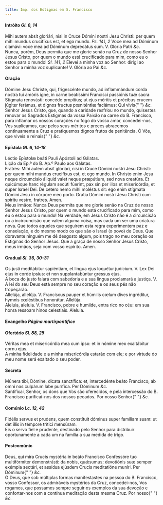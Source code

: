 ```yaml
---
title: Imp. dos Estigmas em S. Francisco
---
```


<h4 class="text-center">
  Intróito <em>Gl. 6, 14</em>
</h4>
<div class="container-fluid">
  <div class="row">
    <div class="col-6 dropcaps text-justify">
      Mihi autem absit gloriári, nisi in Cruce Dómini nostri Jesu Christi: per
      quem mihi mundus crucifíxus est, et ego mundo. <em>Ps. 141, 2</em> Voce
      mea ad Dóminum clamávi: voce mea ad Dóminum deprecátus sum. V. Gloria
      Patri <em>&c.</em>
    </div>
    <div class="col-6 dropcaps text-justify">
      Nunca, porém, Deus permita que me glorie senão na Cruz de nosso Senhor
      Jesus Cristo, por quem o mundo está crucificado para mim, como eu o estou
      para o mundo! <em>Sl. 141, 2</em> Elevei a minha voz ao Senhor: dirigi ao
      Senhor a minha voz suplicante! V. Glória ao Pai <em>&c.</em>
    </div>
  </div>
</div>

<h4 class="text-center">Oração</h4>
<div class="container-fluid">
  <div class="row">
    <div class="col-6 dropcaps text-justify">
      Dómine Jesu Christe, qui, frigescénte mundo, ad inflammándum corda nostra
      tui amóris igne, in carne beatíssimi Francísci passiónis tuæ sacra
      Stígmata renovásti: concéde propítius; ut ejus méritis et précibus crucem
      júgiter ferámus, et dignos fructus pœniténtiæ faciámus: Qui vivis{" "}
      <em>&c.</em>
    </div>
    <div class="col-6 dropcaps text-justify">
      Senhor Jesus Cristo, que, quando a caridade resfriou no mundo, quisestes
      renovar os Sagrados Estigmas da vossa Paixão na carne do B. Francisco,
      para inflamar os nossos corações no fogo do vosso amor, concedei-nos, Vos
      suplicamos, que pelos seus méritos e preces abracemos continuamente a Cruz
      e pratiquemos dignos frutos de penitência. Ó Vós, que viveis e reinais{" "}
      <em>&c.</em>
    </div>
  </div>
</div>

<h4 class="text-center">
  Epístola <em>Gl. 6, 14-18</em>
</h4>
<div class="container-fluid">
  <div class="row">
    <div class="col-6 text-justify">
      Léctio Epístolæ beáti Pauli Apóstoli ad Gálatas.
    </div>
    <div class="col-6 text-justify">
      Lição da Ep.ª do B. Ap.º Paulo aos Gálatas.
    </div>
    <div class="col-6 dropcaps text-justify">
      Fratres: Mihi autem absit gloriári, nisi in Cruce Dómini nostri Jesu
      Christi: per quem mihi mundus crucifíxus est, et ego mundo. In Christo
      enim Jesu neque circumcísio áliquid valet neque præpútium, sed nova
      creatúra. Et quicúmque hanc régulam secúti fúerint, pax sin per illos et
      misericórdia, et super Israël Dei. De cetero nemo mihi moléstus sit: ego
      enim stígmata Dómini Jesu in córpore meo porto. Grátia Dómini nostri Jesu
      Christi cum spíritu vestro, fratres. Amen.
    </div>
    <div class="col-6 dropcaps text-justify">
      Meus irmãos: Nunca Deus permita que me glorie senão na Cruz de nosso
      Senhor Jesus Cristo, por quem o mundo está crucificado para mim, como eu o
      estou para o mundo! Na verdade, em Jesus Cristo não é a circuncisão ou a
      incircuncisão que valem alguma coisa, mas cada um ser uma criatura nova.
      Que todos aqueles que seguirem esta regra experimentem paz e consolação, e
      do mesmo modo os que são o Israel (o povo) de Deus. Que doravante ninguém
      me dê desgosto algum, pois trago no meu coração os Estigmas do Senhor
      Jesus. Que a graça de nosso Senhor Jesus Cristo, meus irmãos, seja com
      vosso espírito. Amen.
    </div>
  </div>
</div>

<h4 class="text-center">
  Gradual <em>Sl. 36, 30-31</em>
</h4>
<div class="container-fluid">
  <div class="row">
    <div class="col-6 dropcaps text-justify">
      Os justi meditábitur sapiéntiam, et lingua ejus loquétur judícium. V. Lex
      Dei ejus in corde ipsíus: et non supplantabúntur gressus ejus.
    </div>
    <div class="col-6 dropcaps text-justify">
      A boca do justo falará com sabedoria e a sua língua proclamará a justiça.
      V. A lei do seu Deus está sempre no seu coração e os seus pés não
      tropeçarão.
    </div>
    <div class="col-6 text-justify">
      Allelúja, allelúja. V. Francíscus pauper et húmilis cœlum dives
      ingréditur, hymnis cœléstibus honorátur. Allelúja.
    </div>
    <div class="col-6 text-justify">
      Aleluia, aleluia. V. Francisco, pobre e humilde, entra rico no céu: em sua
      honra ressoam hinos celestiais. Aleluia.
    </div>
  </div>
</div>

<h4 class="text-center">
  Evangelho <em>Página martirpontifice</em>
</h4>

<h4 class="text-center">
  Ofertório <em>Sl. 88, 25</em>
</h4>
<div class="container-fluid">
  <div class="row">
    <div class="col-6 dropcaps text-justify">
      Véritas mea et misericórdia mea cum ipso: et in nómine meo exaltábitur
      cornu ejus.
    </div>
    <div class="col-6 dropcaps text-justify">
      A minha fidelidade e a minha misericórdia estarão com ele; e por virtude
      do meu nome será exaltado o seu poder.
    </div>
  </div>
</div>

<h4 class="text-center">Secreta</h4>
<div class="container-fluid">
  <div class="row">
    <div class="col-6 dropcaps text-justify">
      Múnera tibi, Dómine, dicata sanctífica: et, intercedénte beáto Francísco,
      ab omni nos culpárum labe purífica. Per Dóminum <em>&c.</em>
    </div>
    <div class="col-6 dropcaps text-justify">
      Santificai, Senhor, os dons que Vos são oferecidos, e pela intercessão do
      B. Francisco purificai-nos dos nossos pecados. Por nosso Senhor{" "}
      <em>&c.</em>
    </div>
  </div>
</div>

<h4 class="text-center">
  Comúnio <em>Lc. 12, 42</em>
</h4>
<div class="container-fluid">
  <div class="row">
    <div class="col-6 dropcaps text-justify">
      Fidélis servus et prudens, quem constítuit dóminus super famíliam suam: ut
      det illis in témpore trítici mensúram.
    </div>
    <div class="col-6 dropcaps text-justify">
      Eis o servo fiel e prudente, destinado pelo Senhor para distribuir
      oportunamente a cada um na família a sua medida de trigo.
    </div>
  </div>
</div>

<h4 class="text-center">Postcomúnio</h4>
<div class="container-fluid">
  <div class="row">
    <div class="col-6 dropcaps text-justify">
      Deus, qui mira Crucis mystéria in beáto Francísco Confessóre tuo
      multifórmiter demonstrásti: da nobis, quǽsumus; devotiónis suæ semper
      exémpla sectári, et assídua ejúsdem Crucis meditatióne muníri. Per Dóminum{" "}
      <em>&c.</em>
    </div>
    <div class="col-6 dropcaps text-justify">
      Ó Deus, que sob múltiplas formas manifestastes na pessoa do B. Francisco,
      vosso Confessor, os admiráveis mystérios da Cruz, concedei-nos, Vos
      rogamos, que possamos sempre seguir os exemplos da sua devoção e
      confortar-nos com a contínua meditação desta mesma Cruz. Por nosso{" "}
      <em>&c.</em>
    </div>
  </div>
</div>
